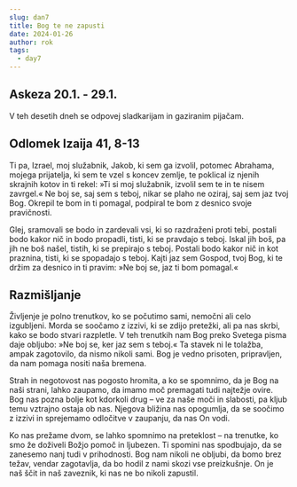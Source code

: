```yaml
---
slug: dan7
title: Bog te ne zapusti
date: 2024-01-26
author: rok
tags:
  - day7
---
```


## Askeza 20.1. - 29.1.

V teh desetih dneh se odpovej sladkarijam in gaziranim pijačam.

## Odlomek Izaija 41, 8-13

Ti pa, Izrael, moj služabnik,
Jakob, ki sem ga izvolil,
potomec Abrahama, mojega prijatelja,
ki sem te vzel s koncev zemlje,
te poklical iz njenih skrajnih kotov
in ti rekel: »Ti si moj služabnik,
izvolil sem te in te nisem zavrgel.«
Ne boj se, saj sem s teboj,
nikar se plaho ne oziraj,
saj sem jaz tvoj Bog.
Okrepil te bom in ti pomagal,
podpiral te bom z desnico svoje pravičnosti.

Glej, sramovali se bodo in zardevali
vsi, ki so razdraženi proti tebi,
postali bodo kakor nič in bodo propadli,
tisti, ki se pravdajo s teboj.
Iskal jih boš, pa jih ne boš našel,
tistih, ki se prepirajo s teboj.
Postali bodo kakor nič in kot praznina,
tisti, ki se spopadajo s teboj.
Kajti jaz sem Gospod, tvoj Bog,
ki te držim za desnico
in ti pravim: »Ne boj se,
jaz ti bom pomagal.«

## Razmišljanje

Življenje je polno trenutkov, ko se počutimo sami, nemočni ali celo izgubljeni. Morda se soočamo z izzivi, ki se zdijo pretežki, ali pa nas skrbi, kako se bodo stvari razpletle. V teh trenutkih nam Bog preko Svetega pisma daje obljubo: »Ne boj se, ker jaz sem s teboj.« Ta stavek ni le tolažba, ampak zagotovilo, da nismo nikoli sami. Bog je vedno prisoten, pripravljen, da nam pomaga nositi naša bremena.

Strah in negotovost nas pogosto hromita, a ko se spomnimo, da je Bog na naši strani, lahko zaupamo, da imamo moč premagati tudi najtežje ovire. Bog nas pozna bolje kot kdorkoli drug – ve za naše moči in slabosti, pa kljub temu vztrajno ostaja ob nas. Njegova bližina nas opogumlja, da se soočimo z izzivi in sprejemamo odločitve v zaupanju, da nas On vodi.

Ko nas prežame dvom, se lahko spomnimo na preteklost – na trenutke, ko smo že doživeli Božjo pomoč in ljubezen. Ti spomini nas spodbujajo, da se zanesemo nanj tudi v prihodnosti. Bog nam nikoli ne obljubi, da bomo brez težav, vendar zagotavlja, da bo hodil z nami skozi vse preizkušnje. On je naš ščit in naš zaveznik, ki nas ne bo nikoli zapustil.
